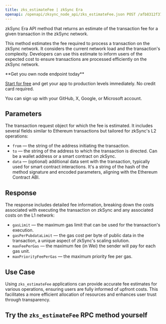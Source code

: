 ---
title: zks_estimateFee | zkSync Era
openapi: /openapi/zksync_node_api/zks_estimateFee.json POST /afb8312f3710a5bc469f4c87cad3a2e4
---

zkSync Era API method that returns an estimate of the transaction fee for a given transaction in the zkSync network.

This method estimates the fee required to process a transaction on the zkSync network. It considers the current network load and the transaction's complexity. Developers can use this estimate to inform users of the expected cost to ensure transactions are processed efficiently on the zkSync network.

<Check>
**Get you own node endpoint today**

[Start for free](https://console.chainstack.com/) and get your app to production levels immediately. No credit card required.

You can sign up with your GitHub, X, Google, or Microsoft account.
</Check>


## Parameters

The transaction request object for which the fee is estimated. It includes several fields similar to Ethereum transactions but tailored for zkSync's L2 operations:

* `from` — the string of the address initiating the transaction.
* `to` — the string of the address to which the transaction is directed. Can be a wallet address or a smart contract on zkSync.
* `data` — (optional) additional data sent with the transaction, typically used for smart contract interactions. It's a string of the hash of the method signature and encoded parameters, aligning with the Ethereum Contract ABI.

## Response

The response includes detailed fee information, breaking down the costs associated with executing the transaction on zkSync and any associated costs on the L1 network:

* `gasLimit` — the maximum gas limit that can be used for the transaction's execution.
* `gasPerPubdataLimit` — the gas cost per byte of public data in the transaction, a unique aspect of zkSync's scaling solution.
* `maxFeePerGas` — the maximum fee (in Wei) the sender will pay for each gas unit.
* `maxPriorityFeePerGas` — the maximum priority fee per gas.

## Use Case

Using `zks_estimateFee` applications can provide accurate fee estimates for various operations, ensuring users are fully informed of upfront costs. This facilitates a more efficient allocation of resources and enhances user trust through transparency.

## **Try the** `zks_estimateFee` **RPC method yourself**